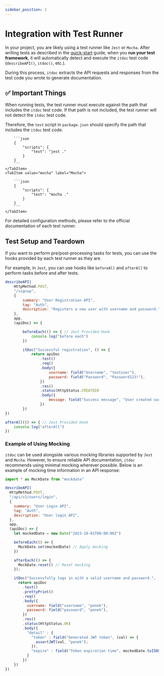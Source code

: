 ```yaml
---
sidebar_position: 2
---
```



# Integration with Test Runner

In your project, you are likely using a test runner like `Jest` or `Mocha`. After writing tests as described in the [quick-start](quick-start) guide, when you **run your test framework**, it will automatically detect and execute the `itdoc` test code (`describeAPI()`, `itdoc()`, etc.).

During this process, `itdoc` extracts the API requests and responses from the test code you wrote to generate documentation.

## ✅ Important Things

When running tests, the test runner must execute against the path that includes the `itdoc` test code. If that path is not included, the test runner will not detect the `itdoc` test code.

Therefore, the `test` script in `package.json` should specify the path that includes the `itdoc` test code.

<Tabs>
    <TabItem value="jest" label="Jest" default>

        ```json
        {
            "scripts": {
                "test": "jest ."
            }
        }
        ```
    </TabItem>
    <TabItem value="mocha" label="Mocha">

        ```json
        {
            "scripts": {
                "test": "mocha ."
            }
        }
        ```
    </TabItem>
</Tabs>

For detailed configuration methods, please refer to the official documentation of each test runner.

## Test Setup and Teardown

If you want to perform pre/post-processing tasks for tests, you can use the hooks provided by each test runner as they are.

For example, in `Jest`, you can use hooks like `beforeAll` and `afterAll` to perform tasks before and after tests.

```js
describeAPI(
    HttpMethod.POST,
    "/signup",
    {
        summary: "User Registration API",
        tag: "Auth",
        description: "Registers a new user with username and password.",
    },
    app,
    (apiDoc) => {

        beforeEach(() => { // Jest Provided Hook
            console.log("before each")
        })

        itDoc("Successful registration", () => {
            return apiDoc
                .test()
                .req()
                .body({
                    username: field("Username", "testuser"),
                    password: field("Password", "Password123!"),
                })
                .res()
                .status(HttpStatus.CREATED)
                .body({
                    message: field("Success message", "User created successfully"),
                })
        })
})

afterAll(() => { // Jest Provided Hook
    console.log("afterAll")
})
```

### Example of Using Mocking

`itdoc` can be used alongside various mocking libraries supported by `Jest` and `Mocha`. However, to ensure reliable API documentation, `itdoc` recommends using minimal mocking wherever possible.
Below is an example of mocking time information in an API response:

```js
import * as MockDate from "mockdate"

describeAPI(
  HttpMethod.POST,
  "/api/v1/users/login",
  {
    summary: "User Login API",
    tag: "Auth",
    description: "User login API",
  },
  app,
  (apiDoc) => {
    let mockedDate = new Date("2023-10-01T00:00:00Z")

    beforeEach(() => {
      MockDate.set(mockedDate) // Apply mocking
    })

    afterEach(() => {
      MockDate.reset() // Reset mocking
    });

    itDoc("Successfully logs in with a valid username and password.", () => {
      return apiDoc
        .test()
        .prettyPrint()
        .req()
        .body({
          username: field("username", "penek"),
          password: field("password", "penek"),
        })
        .res()
        .status(HttpStatus.OK)
        .body({
          "detail" : {
            "token" : field("Generated JWT token", (val) => {
              assertJWT(val, "penek");
            }),
            "expire" : field("Token expiration time", mockedDate.toISOString()) // Validate using the mocked time
          }
        })
    })
})
```

